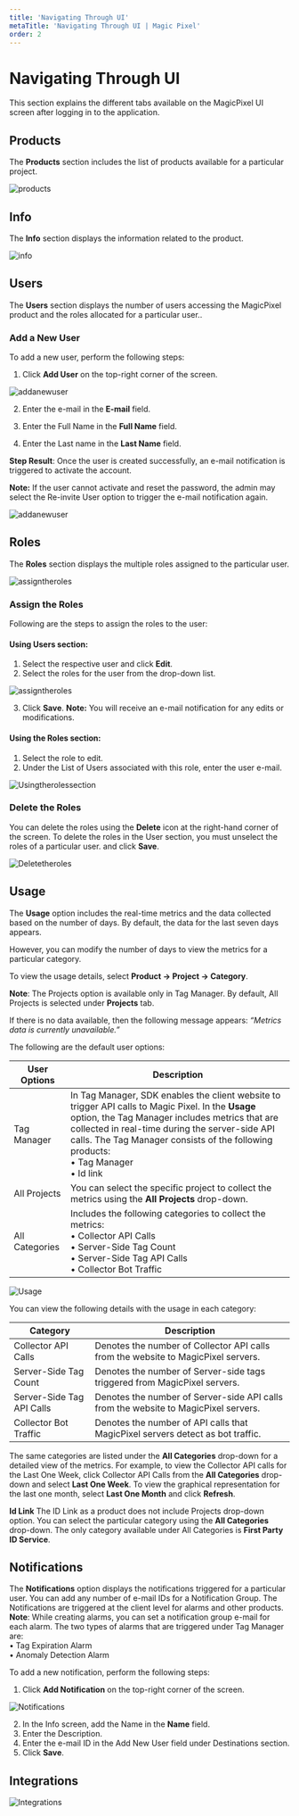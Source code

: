 ---
title: 'Navigating Through UI'
metaTitle: 'Navigating Through UI | Magic Pixel'
order: 2
---

# Navigating Through UI

This section explains the different tabs available on the MagicPixel UI screen after logging in to the application.

## Products
The **Products** section includes the list of products available for a particular project.

![products](/images/navigatingthroughuiimages/products.png)

## Info
The **Info** section displays the information related to the product.

![info](/images/navigatingthroughuiimages/info.png)

## Users
The **Users** section displays the number of users accessing the MagicPixel product and the roles allocated for a particular user..

### Add a New User

To add a new user, perform the following steps:
1.	Click **Add User** on the top-right corner of the screen.

![addanewuser](/images/navigatingthroughuiimages/adduser.png)

2.	Enter the e-mail in the **E-mail** field.

3.	Enter the Full Name in the **Full Name** field.

4.	Enter the Last name in the **Last Name** field. <br />

**Step Result**: Once the user is created successfully, an e-mail notification is triggered to activate the account. <br />

**Note:** If the user cannot activate and reset the password, the admin may select the Re-invite User option to trigger the e-mail notification again.

![addanewuser](/images/navigatingthroughuiimages/info_roles.png)

## Roles
The **Roles** section displays the multiple roles assigned to the particular user.

![assigntheroles](/images/navigatingthroughuiimages/roles.png)

### Assign the Roles
Following are the steps to assign the roles to the user:

#### Using Users section:
1. Select the respective user and click **Edit**.
2. Select the roles for the user from the drop-down list.

![assigntheroles](/images/navigatingthroughuiimages/rolesdropdown.png)

3. Click **Save**.
**Note:** You will receive an e-mail notification for any edits or modifications.

#### Using the Roles section:
1. Select the role to edit.
2. Under the List of Users associated with this role, enter the user e-mail.

![Usingtherolessection](/images/navigatingthroughuiimages/listofusers.png)

### Delete the Roles
You can delete the roles using the **Delete** icon at the right-hand corner of the screen.
To delete the roles in the User section, you must unselect the roles of a particular user.
and click **Save**.

![Deletetheroles](/images/navigatingthroughuiimages/deleteroles.png)

## Usage
The **Usage** option includes the real-time metrics and the data collected based on the number of days. By default, the data for the last seven days appears. 

However, you can modify the number of days to view the metrics for a particular category.

To view the usage details, select **Product -> Project -> Category**.

**Note**: The Projects option is available only in Tag Manager. By default, All Projects is selected under **Projects** tab. 

If there is no data available, then the following message appears:
*“Metrics data is currently unavailable.”* 

The following are the default user options:

| User Options      | Description |
| ----------- | ----------- |
| Tag Manager    | In Tag Manager, SDK enables the client website to trigger API calls to Magic Pixel. In the **Usage** option, the Tag Manager includes metrics that are collected in real-time during the server-side API calls. The Tag Manager consists of the following products: <br /> • Tag Manager <br /> • Id link |
| All Projects | You can select the specific project to collect the metrics using the **All Projects** drop-down. |
| All Categories | Includes the following categories to collect the metrics: <br /> • Collector API Calls <br /> •	Server-Side Tag Count <br /> •	Server-Side Tag API Calls <br /> •	Collector Bot Traffic |
 

![Usage](/images/navigatingthroughuiimages/usage.png)

You can view the following details with the usage in each category:

| Category      | Description |
| ----------- | ------------- |
| Collector API Calls   |  Denotes the number of Collector API calls from the website to MagicPixel servers.  |
| Server-Side Tag Count   |  Denotes the number of Server-side tags triggered from MagicPixel servers.  |
| Server-Side Tag API Calls | Denotes the number of Server-side API calls from the website to MagicPixel servers.|
| Collector Bot Traffic | Denotes the number of API calls that MagicPixel servers detect as bot traffic.|

The same categories are listed under the **All Categories** drop-down for a detailed view of the metrics. For example, to view the Collector API calls for the Last One Week, click Collector API Calls from the **All Categories** drop-down and select **Last One Week**. To view the graphical representation for the last one month, select **Last One Month** and click **Refresh**.
 
**Id Link**
The ID Link as a product does not include Projects drop-down option. You can select the particular category using the **All Categories** drop-down. The only category available under All Categories is **First Party ID Service**.

## Notifications

The **Notifications** option displays the notifications triggered for a particular user. You can add any number of e-mail IDs for a Notification Group. The Notifications are triggered at the client level for alarms and other products.
**Note**: While creating alarms, you can set a notification group e-mail for each alarm. The two types of alarms that are triggered under Tag Manager are: <br /> •	 Tag Expiration Alarm <br /> •	 Anomaly Detection Alarm

To add a new notification, perform the following steps:
1.	Click **Add Notification** on the top-right corner of the screen.

![Notifications](/images/navigatingthroughuiimages/notifications.png)

2.	In the Info screen, add the Name in the **Name** field.
3.	Enter the Description.
4.	Enter the e-mail ID in the Add New User field under Destinations section.
5.	Click **Save**.

## Integrations

![Integrations](/images/navigatingthroughuiimages/integrations.png)

